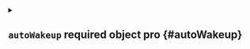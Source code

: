 
<details className="config-field" data-expandable="true">
<summary>

## `autoWakeup` <span className="config-field-required" data-required="false">required</span> <span className="config-field-type">object</span> <span className="config-field-default"></span> <span className="config-field-enum"></span> <span data-pro="false" className="config-field-pro">pro</span> {#autoWakeup}



</summary>




<details className="config-field" data-expandable="false" open>
<summary>

### `schedule` <span className="config-field-required" data-required="false">required</span> <span className="config-field-type">string</span> <span className="config-field-default"></span> <span className="config-field-enum"></span> <span data-pro="false" className="config-field-pro">pro</span> {#autoWakeup-schedule}



</summary>



</details>


</details>
